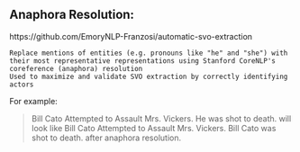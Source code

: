 ## Anaphora Resolution:
https://github.com/EmoryNLP-Franzosi/automatic-svo-extraction

    Replace mentions of entities (e.g. pronouns like "he" and "she") with their most representative representations using Stanford CoreNLP's coreference (anaphora) resolution
    Used to maximize and validate SVO extraction by correctly identifying actors

For example:

> Bill Cato Attempted to Assault Mrs. Vickers. He was shot to death. 
will look like 
>  Bill Cato Attempted to Assault Mrs. Vickers. Bill Cato was shot to death. 
after anaphora resolution.

